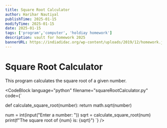 ```yaml
---
title: Square Root Calculator
author: Harihar Nautiyal
publishTime: 2025-01-15
modifyTime: 2025-01-15
date: 2025-01-15
tags: ['program','computer', 'holdiay homework']
description: vault for homework 2025
bannerURL: https://indiadidac.org/wp-content/uploads/2019/12/homework.jpg
---
```


# Square Root Calculator

This program calculates the square root of a given number.

<CodeBlock
language="python"
filename="squareRootCalculator.py"
code={`

def calculate_square_root(number):
return math.sqrt(number)

num = int(input("Enter a number: "))
sqrt = calculate_square_root(num)
print(f"The square root of {num} is: {sqrt}")
`}
/>


